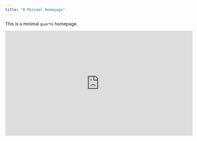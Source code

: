 ```yaml
---
title: "A Minimal Homepage"
---
```


This is a minimal `quarto` homepage. 

<center>

<iframe width="607" height="341" src="https://www.youtube.com/embed/gh-6HyTRNNY?list=PLEA18FAF1AD9047B0" title="2. The nature of persons: dualism vs. physicalism" frameborder="0" allow="accelerometer; autoplay; clipboard-write; encrypted-media; gyroscope; picture-in-picture" allowfullscreen></iframe>

</center>

